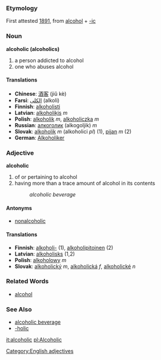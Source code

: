 === Etymology ===
First attested [[w:1891|1891]], from [[alcohol]] + [[-ic]]

=== Noun ===
'''alcoholic (alcoholics)'''
# a person addicted to alcohol
# one who abuses alcohol

==== Translations ====
*'''Chinese''': [[酒客]] (jiǔ kè)
*'''Farsi''': [[الکلی]] (alkoli)
*'''Finnish''': [[alkoholisti]]
*'''Latvian''': [[alkoholiķis]] ''m''
*'''Polish''': [[alkoholik]] ''m'', [[alkoholiczka]] ''m''
*'''Russian''': [[алкоголик]] (alkogoljik) ''m''
*'''Slovak''':  [[alkoholik]] ''m'' (alkoholici ''pl'') (1), [[pijan]] ''m'' (2)
*'''German''':  [[Alkoholiker]]

=== Adjective ===
'''alcoholic'''
# of or pertaining to alcohol
# having more than a trace amount of alcohol in its contents
#: ''alcoholic beverage''

==== Antonyms ====
* [[nonalcoholic]]

==== Translations ====
*'''Finnish''': [[alkoholi-]] (1), [[alkoholipitoinen]] (2)
*'''Latvian''': [[alkoholisks]] (1,2)
*'''Polish''': [[alkoholowy]] ''m''
*'''Slovak''': [[alkoholický]] ''m'', [[alkoholická]] ''f'', [[alkoholické]] ''n''

=== Related Words ===
* [[alcohol]]
=== See Also ===
* [[alcoholic beverage]]
* [[-holic]]

[[Category:English adjectives]]
[[it:alcoholic]]
[[pl:Alcoholic]]